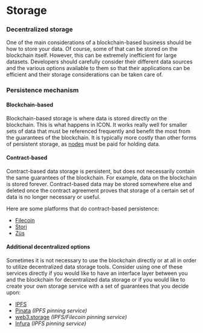 # Storage

### Decentralized storage

One of the main considerations of a blockchain-based business should be how to store your data. Of course, some of that can be stored on the blockchain itself. However, this can be extremely inefficient for large datasets. Developers should carefully consider their different data sources and the various options available to them so that their applications can be efficient and their storage considerations can be taken care of.

### Persistence mechanism

#### Blockchain-based

Blockchain-based storage is where data is stored directly on the blockchain. This is what happens in ICON. It works really well for smaller sets of data that must be referenced frequently and benefit the most from the guarantees of the blockchain. It is typically more costly than other forms of persistent storage, as [nodes](/advanced-topics/validator-nodes) must be paid for holding data.

#### Contract-based

Contract-based data storage is persistent, but does not necessarily contain the same guarantees of the blockchain. For example, data on the blockchain is stored forever. Contract-based data may be stored somewhere else and deleted once the contract agreement proves that storage of a certain set of data is no longer necessary or useful.

Here are some platforms that do contract-based persistence:

* [Filecoin](https://docs.filecoin.io/about-filecoin/what-is-filecoin/)
* [Storj](https://storj.io/)
* [Züs](https://zus.network/)

#### Additional decentralized options

Sometimes it is not necessary to use the blockchain directly or at all in order to utilize decentralized data storage tools. Consider using one of these services directly if you would like to have an interface layer between you and the blockchain for decentralized data storage or if you would like to create your own storage service with a set of guarantees that you decide upon:

* [IPFS](https://docs.ipfs.io/concepts/what-is-ipfs/)
* [Pinata](https://www.pinata.cloud/) _(IPFS pinning service)_
* [web3.storage](https://web3.storage/) _(IPFS/Filecoin pinning service)_
* [Infura](https://infura.io/product/ipfs) _(IPFS pinning service)_
